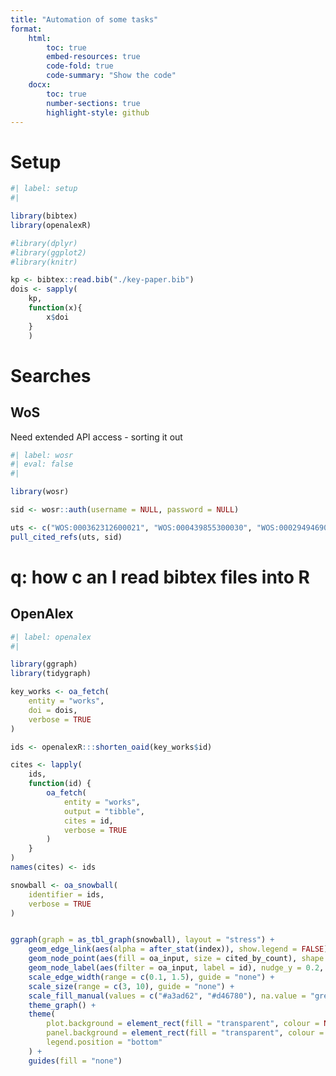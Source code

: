 ```yaml
---
title: "Automation of some tasks"
format:
    html:
        toc: true
        embed-resources: true
        code-fold: true
        code-summary: "Show the code"
    docx:
        toc: true
        number-sections: true
        highlight-style: github
---
```


# Setup
```r
#| label: setup
#| 

library(bibtex)
library(openalexR)

#library(dplyr)
#library(ggplot2)
#library(knitr)

kp <- bibtex::read.bib("./key-paper.bib")
dois <- sapply(
    kp, 
    function(x){
        x$doi
    }
    )

```

# Searches
## WoS
Need extended API access - sorting it out
```r
#| label: wosr
#| eval: false
#| 

library(wosr)

sid <- wosr::auth(username = NULL, password = NULL)

uts <- c("WOS:000362312600021", "WOS:000439855300030", "WOS:000294946900020")
pull_cited_refs(uts, sid)
```

# q: how c an I read bibtex files into R

## OpenAlex
```r
#| label: openalex
#| 

library(ggraph)
library(tidygraph)

key_works <- oa_fetch(
    entity = "works",
    doi = dois,
    verbose = TRUE
)

ids <- openalexR:::shorten_oaid(key_works$id)

cites <- lapply(
    ids,
    function(id) {
        oa_fetch(
            entity = "works",
            output = "tibble",
            cites = id,
            verbose = TRUE
        )
    }
)
names(cites) <- ids

snowball <- oa_snowball(
    identifier = ids,
    verbose = TRUE
)


ggraph(graph = as_tbl_graph(snowball), layout = "stress") +
    geom_edge_link(aes(alpha = after_stat(index)), show.legend = FALSE) +
    geom_node_point(aes(fill = oa_input, size = cited_by_count), shape = 21, color = "white") +
    geom_node_label(aes(filter = oa_input, label = id), nudge_y = 0.2, size = 3) +
    scale_edge_width(range = c(0.1, 1.5), guide = "none") +
    scale_size(range = c(3, 10), guide = "none") +
    scale_fill_manual(values = c("#a3ad62", "#d46780"), na.value = "grey", name = "") +
    theme_graph() +
    theme(
        plot.background = element_rect(fill = "transparent", colour = NA),
        panel.background = element_rect(fill = "transparent", colour = NA),
        legend.position = "bottom"
    ) +
    guides(fill = "none")

```
